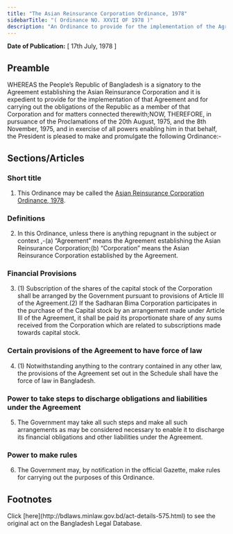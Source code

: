 ```yaml
---
title: "The Asian Reinsurance Corporation Ordinance, 1978"
sidebarTitle: "( Ordinance NO. XXVII OF 1978 )"
description: "An Ordinance to provide for the implementation of the Agreement establishing the Asian Reinsurance Corporation."
---
```


**Date of Publication:** [ 17th July, 1978 ]

## Preamble

WHEREAS the People’s Republic of Bangladesh is a signatory to the Agreement establishing the Asian Reinsurance Corporation and it is expedient to provide for the implementation of that Agreement and for carrying out the obligations of the Republic as a member of that Corporation and for matters connected therewith;NOW, THEREFORE, in pursuance of the Proclamations of the 20th August, 1975, and the 8th November, 1975, and in exercise of all powers enabling him in that behalf, the President is pleased to make and promulgate the following Ordinance:-

## Sections/Articles

### Short title

1. This Ordinance may be called the [Asian Reinsurance Corporation Ordinance, 1978](/laws/volume-21/act-575 "Asian Reinsurance Corporation Ordinance, 1978").

### Definitions

2. In this Ordinance, unless there is anything repugnant in the subject or context ,-(a) “Agreement” means the Agreement establishing the Asian Reinsurance Corporation;(b) “Corporation” means the Asian Reinsurance Corporation established by the Agreement.

### Financial Provisions

3. (1) Subscription of the shares of the capital stock of the Corporation shall be arranged by the Government pursuant to provisions of Article III of the Agreement.(2) If the Sadharan Bima Corporation participates in the purchase of the Capital stock by an arrangement made under Article III of the Agreement, it shall be paid its proportionate share of any sums received from the Corporation which are related to subscriptions made towards capital stock.

### Certain provisions of the Agreement to have force of law

4. (1) Notwithstanding anything to the contrary contained in any other law, the provisions of the Agreement set out in the Schedule shall have the force of law in Bangladesh.

### Power to take steps to discharge obligations and liabilities under the Agreement

5. The Government may take all such steps and make all such arrangements as may be considered necessary to enable it to discharge its financial obligations and other liabilities under the Agreement.

### Power to make rules

6. The Government may, by notification in the official Gazette, make rules for carrying out the purposes of this Ordinance.

## Footnotes

<Note>
  Click [here](http://bdlaws.minlaw.gov.bd/act-details-575.html) to see the original act on the Bangladesh Legal Database.
</Note>
